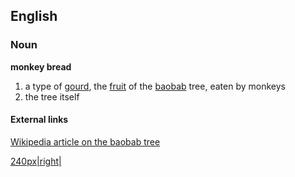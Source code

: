 == English ==
===Noun===
'''monkey bread'''
# a type of [[gourd]], the [[fruit]] of the [[:w:baobab|baobab]] tree, eaten by monkeys
# the tree itself
==== External links ====
[[:w:baobab|Wikipedia article on the baobab tree]]

[[image:Baobob_tree_quinnums.jpg|240px|right|]]